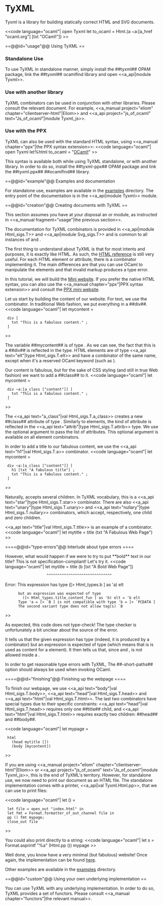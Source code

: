 = TyXML =

Tyxml is a library for building statically correct HTML and SVG documents.

<<code language="ocaml"|
open Tyxml
let to_ocaml = Html.(a ~a:[a_href "ocaml.org"] [txt "OCaml!"])
>>

==@@id="usage"@@ Using TyXML ==

=== Standalone Use ===

To use TyXML in standalone manner, simply install the ##tyxml## OPAM package, link the ##tyxml## ocamlfind library and open <<a_api|module Tyxml>>.

=== Use with another library ===

TyXML combinators can be used in conjunction with other libraries. Please consult the relevant document. For example,
<<a_manual project="eliom" chapter="clientserver-html"|Eliom>>
and
<<a_api project="js_of_ocaml" text="Js_of_ocaml"|module Tyxml_js>>.

=== Use with the PPX ===

TyXML can also be used with the standard HTML syntax, using <<a_manual chapter="ppx"|the PPX syntax extension>>:
<<code language="ocaml"|
open Tyxml
let%html to_ocaml = "<a href='ocaml.org'>OCaml!</a>"
>>

This syntax is available both while using TyXML standalone, or with another library. In order to do so, install the ##tyxml-ppx## OPAM package and link the ##tyxml.ppx## ##ocamlfind## library.

==@@id="example"@@ Examples and documentation

For standalone use, examples are available in the [[https://github.com/ocsigen/tyxml/tree/master/examples|examples]] directory. The entry point of the documentation is in the <<a_api|module Tyxml>> module.

==@@id="creation"@@ Creating documents with TyXML ==

This section assumes you have at your disposal an {{{Html}}} or {{{Svg}}} module, as instructed in <<a_manual fragment="usage"|the previous section>>.

The documentation for TyXML combinators is provided in <<a_api|module Html_sigs.T>> and <<a_api|module Svg_sigs.T>> and is common to all instances of {{{Html}}} and {{{Svg}}}.

The first thing to understand about TyXML is that for most intents and purposes, it is exactly like HTML. As such, the [[https://developer.mozilla.org/en-US/docs/Web/HTML/Element|HTML reference]] is still very useful. For each HTML element or attribute, there is a combinator implementing it. The main differences are that you can use OCaml to manipulate the elements and that invalid markup produces a type error.

In this tutorial, we will build the [[https://github.com/ocsigen/tyxml/tree/master/examples/mini_website|Mini website]].
If you prefer the native HTML syntax, you can also use the <<a_manual chapter="ppx"|PPX syntax extension>> and consult the [[https://github.com/ocsigen/tyxml/tree/master/examples/mini_website_ppx|PPX mini website]].

Let us start by building the content of our website. For text, we use the {{{txt}}} combinator. In traditional Web fashion, we put everything in a ##div##.
<<code language="ocaml"|
let mycontent =
  div [
    txt "This is a fabulous content." ;
  ]
>>

The variable ##mycontent## is of type {{{[> `Div] Html.elt}}}.
As we can see, the fact that this is a ##div## is reflected in the type. HTML elements are of type <<a_api text="elt"|type Html_sigs.T.elt>> and have a combinator of the same name, except when it's a reserved OCaml keyword (such as {{{object_}}}).

Our content is fabulous, but for the sake of CSS styling (and still in true Web fashion) we want to add a ##class## to it.
<<code language="ocaml"|
let mycontent =
  div ~a:[a_class ["content"]] [
    txt "This is a fabulous content." ;
  ]
>>

The <<a_api text="a_class"|val Html_sigs.T.a_class>> creates a new ##class## attribute of type {{{[> `Class] attrib}}}. Similarly to elements, the kind of attribute is reflected in the <<a_api text="attrib"|type Html_sigs.T.attrib>> type.
We use the optional argument {{{~a}}} to pass the list of attributes. This optional argument is available on all element combinators.

In order to add a title to our fabulous content, we use the <<a_api text="h1"|val Html_sigs.T.a>> combinator.
<<code language="ocaml"|
let mycontent =
  div ~a:[a_class ["content"]] [
    h1 [txt "A fabulous title"] ;
    txt "This is a fabulous content." ;
  ]
>>

Naturally, {{{div}}} accepts several children. In TyXML vocabulary, this is a <<a_api text="star"|type Html_sigs.T.star>> combinator.
There are also
<<a_api text="unary"|type Html_sigs.T.unary>> and
<<a_api text="nullary"|type Html_sigs.T.nullary>> combinators,
which accept, respectively, one child and zero children.

<<a_api text="title"|val Html_sigs.T.title>> is an example of a {{{unary}}}
combinator.
<<code language="ocaml"|
let mytitle = title (txt "A Fabulous Web Page")
>>

====@@id="type-errors"@@ Interlude about type errors ====

However, what would happen if we were to try to put **bold** text in our title? This is not specification-compliant! Let's try it.
<<code language="ocaml"|
let mytitle = title (b [txt "A Bold Web Page"])
                    ^^^^^^^^^^^^^^^^^^^^^^^^^^^^^^
Error: This expression has type ([> Html_types.b ] as 'a) elt
       but an expression was expected of type
         ([< Html_types.title_content_fun ] as 'b) elt = 'b elt
       Type 'a = [> `B ] is not compatible with type 'b = [< `PCDATA ]
       The second variant type does not allow tag(s) `B
>>

As expected, this code does not type-check!
The type checker is unfortunately a bit unclear about the source of the error.

It tells us that the given expression has type {{{[> b] elt}}}
(indeed, it is produced by a {{{b}}} combinator)
but an expression is expected of type {{{[< title_content_fun] elt}}}
(which means that is is used as content for a {{{title}}} element).
It then tells us that, since {{{[> b] = [> `B]}}} and
{{{[< title_content_fun] = [< `PCDATA ]}}},
{{{`B}}} is not allowed inside a {{{title}}}.

In order to get reasonable type errors with TyXML, The ##-short-paths## option should always be used when invoking OCaml.

====@@id="finishing"@@ Finishing up the webpage ====

To finish our webpage, we use <<a_api text="body"|val Html_sigs.T.body>>, <<a_api text="head"|val Html_sigs.T.head>> and <<a_api text="html"|val Html_sigs.T.html>>.
The last two combinators have special types due to their specific constraints: <<a_api text="head"|val Html_sigs.T.head>> requires only one ##title## child, and <<a_api text="html"|val Html_sigs.T.html>> requires exactly two children: ##head## and ##body##.

<<code language="ocaml"|
let mypage =
  html
    (head mytitle [])
    (body [mycontent])
>>

If you are using <<a_manual project="eliom" chapter="clientserver-html"|Eliom>>
or <<a_api project="js_of_ocaml" text="Js_of_ocaml"|module Tyxml_js>>,
this is the end of TyXML's territory. However, for standalone use, we now need to print our document as an HTML file. The standalone implementation comes with a printer, <<a_api|val Tyxml.Html.pp>>, that we can use to print files:

<<code language="ocaml"|
let () =
  let file = open_out "index.html" in
  let fmt = Format.formatter_of_out_channel file in
  pp () fmt mypage;
  close_out file
>>

You could also print directly to a string:
<<code language="ocaml"|
let s = Format.asprintf "%a" (Html.pp ()) mypage
>>

Well done, you know have a very minimal (but fabulous) website! Once again, the implementation can be found [[https://github.com/ocsigen/tyxml/tree/master/examples/mini_website|here]].

Other examples are available in the [[https://github.com/ocsigen/tyxml/tree/master/examples/|examples]] directory.

==@@id="custom"@@ Using your own underlying implementation ==

You can use TyXML with any underlying implementation. In order to do so, TyXML provides a set of functors.
Please consult <<a_manual chapter="functors"|the relevant manual>>.
